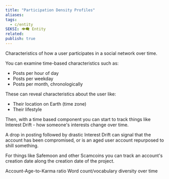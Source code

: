 ```yaml
---
title: "Participation Density Profiles"
aliases: 
tags:
  - c/entity
SEKSI: 👁️‍🗨️ Entity
related:
publish: true
---
```



Characteristics of how a user participates in a social network over time.

You can examine time-based characteristics such as:
- Posts per hour of day
- Posts per weekday
- Posts per month, chronologically

These can reveal characteristics about the user like:
- Their location on Earth (time zone)
- Their lifestyle

Then, with a time based component you can start to track things like <Link href="/c/interest-drift" className="text-[var(--color-primary)] hover:underline hover:text-[var(--color-secondary)] transition-colors font-medium">Interest Drift</Link> - how someone's interests change over time.

A drop in posting followed by drastic Interest Drift can signal that the account has been compromised, or is an aged user account repurposed to shill something.

For things like Safemoon and other <Link href="/c/scamcoins" className="text-[var(--color-primary)] hover:underline hover:text-[var(--color-secondary)] transition-colors font-medium">Scamcoins</Link> you can track an account's creation date along the creation date of the project.

Account-Age-to-Karma ratio
Word count/vocabulary diversity over time
